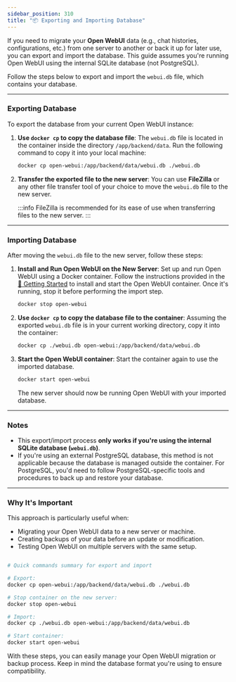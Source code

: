 ```yaml
---
sidebar_position: 310
title: "📦 Exporting and Importing Database"
---
```


If you need to migrate your **Open WebUI** data (e.g., chat histories, configurations, etc.) from one server to another or back it up for later use, you can export and import the database. This guide assumes you're running Open WebUI using the internal SQLite database (not PostgreSQL).

Follow the steps below to export and import the `webui.db` file, which contains your database.

---

### Exporting Database

To export the database from your current Open WebUI instance:

1. **Use `docker cp` to copy the database file**:
   The `webui.db` file is located in the container inside the directory `/app/backend/data`. Run the following command to copy it into your local machine:
   ```bash
   docker cp open-webui:/app/backend/data/webui.db ./webui.db
   ```

2. **Transfer the exported file to the new server**:
   You can use **FileZilla** or any other file transfer tool of your choice to move the `webui.db` file to the new server.

   :::info
   FileZilla is recommended for its ease of use when transferring files to the new server.
   :::

---

### Importing Database

After moving the `webui.db` file to the new server, follow these steps:

1. **Install and Run Open WebUI on the New Server**:
   Set up and run Open WebUI using a Docker container. Follow the instructions provided in the [🚀 Getting Started](/getting-started) to install and start the Open WebUI container. Once it's running, stop it before performing the import step.
   ```bash
   docker stop open-webui
   ```

2. **Use `docker cp` to copy the database file to the container**:
   Assuming the exported `webui.db` file is in your current working directory, copy it into the container:
   ```bash
   docker cp ./webui.db open-webui:/app/backend/data/webui.db
   ```

3. **Start the Open WebUI container**:
   Start the container again to use the imported database.
   ```bash
   docker start open-webui
   ```

   The new server should now be running Open WebUI with your imported database.

---

### Notes

- This export/import process **only works if you're using the internal SQLite database (`webui.db`)**.
- If you're using an external PostgreSQL database, this method is not applicable because the database is managed outside the container. For PostgreSQL, you'd need to follow PostgreSQL-specific tools and procedures to back up and restore your database.

---

### Why It's Important

This approach is particularly useful when:

- Migrating your Open WebUI data to a new server or machine.
- Creating backups of your data before an update or modification.
- Testing Open WebUI on multiple servers with the same setup.

```bash

# Quick commands summary for export and import

# Export:
docker cp open-webui:/app/backend/data/webui.db ./webui.db

# Stop container on the new server:
docker stop open-webui

# Import:
docker cp ./webui.db open-webui:/app/backend/data/webui.db

# Start container:
docker start open-webui
```

With these steps, you can easily manage your Open WebUI migration or backup process. Keep in mind the database format you're using to ensure compatibility.